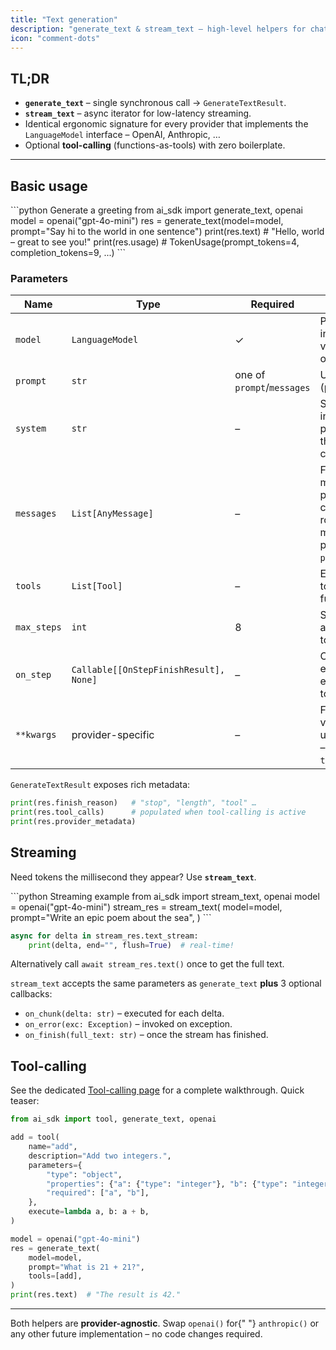 ```yaml
---
title: "Text generation"
description: "generate_text & stream_text – high-level helpers for chat completions with seamless tool-calling & streaming."
icon: "comment-dots"
---
```



## TL;DR

- **`generate_text`** – single synchronous call → `GenerateTextResult`.
- **`stream_text`** – async iterator for low-latency streaming.
- Identical ergonomic signature for every provider that implements the `LanguageModel` interface – OpenAI, Anthropic, …
- Optional **tool-calling** (functions-as-tools) with zero boilerplate.

---

## Basic usage

<CodeGroup>
  ```python Generate a greeting from ai_sdk import generate_text, openai model =
  openai("gpt-4o-mini") res = generate_text(model=model, prompt="Say hi to the world in one
  sentence") print(res.text) # "Hello, world – great to see you!" print(res.usage) #
  TokenUsage(prompt_tokens=4, completion_tokens=9, ...) ```
</CodeGroup>

### Parameters

| Name        | Type                                   | Required                   | Description                                                                                          |
| ----------- | -------------------------------------- | -------------------------- | ---------------------------------------------------------------------------------------------------- |
| `model`     | `LanguageModel`                        | ✓                          | Provider instance created via e.g. `openai()` or `anthropic()`                                       |
| `prompt`    | `str`                                  | one of `prompt`/`messages` | User prompt (plain string).                                                                          |
| `system`    | `str`                                  | –                          | System instruction prepended to the conversation.                                                    |
| `messages`  | `List[AnyMessage]`                     | –                          | Fine-grained message array providing full control over roles & multimodal parts. Overrides `prompt`. |
| `tools`     | `List[Tool]`                           | –                          | Enable iterative tool-calling (see further below).                                                   |
| `max_steps` | `int`                                  | 8                          | Safeguard to abort endless tool loops.                                                               |
| `on_step`   | `Callable[[OnStepFinishResult], None]` | –                          | Callback executed after every model ↔ tool round-trip.                                               |
| `**kwargs`  | provider-specific                      | –                          | Forwarded verbatim to the underlying SDK – e.g. `temperature=0.2`.                                   |

`GenerateTextResult` exposes rich metadata:

```python
print(res.finish_reason)   # "stop", "length", "tool" …
print(res.tool_calls)      # populated when tool-calling is active
print(res.provider_metadata)
```

## Streaming

Need tokens the millisecond they appear? Use **`stream_text`**.

<Steps>
<Step title="Kick off the request">
<CodeGroup>
```python Streaming example
from ai_sdk import stream_text, openai
model = openai("gpt-4o-mini")
stream_res = stream_text(
    model=model,
    prompt="Write an epic poem about the sea",
)
```
</CodeGroup>
</Step>
<Step title="Consume the async iterator">

```python
async for delta in stream_res.text_stream:
    print(delta, end="", flush=True)  # real-time!
```

Alternatively call `await stream_res.text()` once to get the full text.

</Step>
</Steps>

`stream_text` accepts the same parameters as `generate_text` **plus** 3 optional callbacks:

- `on_chunk(delta: str)` – executed for each delta.
- `on_error(exc: Exception)` – invoked on exception.
- `on_finish(full_text: str)` – once the stream has finished.

## Tool-calling

<Note>
  See the dedicated <a href="/ai-sdk/tool-calling">Tool-calling page</a> for a complete walkthrough.
  Quick teaser:
</Note>

```python
from ai_sdk import tool, generate_text, openai

add = tool(
    name="add",
    description="Add two integers.",
    parameters={
        "type": "object",
        "properties": {"a": {"type": "integer"}, "b": {"type": "integer"}},
        "required": ["a", "b"],
    },
    execute=lambda a, b: a + b,
)

model = openai("gpt-4o-mini")
res = generate_text(
    model=model,
    prompt="What is 21 + 21?",
    tools=[add],
)
print(res.text)  # "The result is 42."
```

---

<Tip>
  Both helpers are <strong>provider-agnostic</strong>. Swap <code>openai()</code> for{" "}
  <code>anthropic()</code> or any other future implementation – no code changes required.
</Tip>
